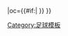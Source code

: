 {{fb team |t=-{zh-hans:唐卡斯特;zh-hk:唐卡士打}- |tan=唐卡斯特流浪足球俱乐部 |tc=ENG |abb={{#if:{{{abb|}}}|DON{{0}}}} |oc={{#if:{{{oc|}}}|{{{oc}}} }} }}<!--
--><noinclude>[[Category:足球模板]]</noinclude>